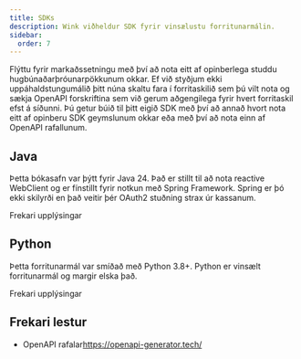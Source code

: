 ```yaml
---
title: SDKs
description: Wink viðheldur SDK fyrir vinsælustu forritunarmálin.
sidebar:
  order: 7
---
```


Flýttu fyrir markaðssetningu með því að nota eitt af opinberlega studdu hugbúnaðarþróunarpökkunum okkar.
Ef við styðjum ekki uppáhaldstungumálið þitt núna skaltu fara í forritaskilið sem þú vilt nota og sækja OpenAPI forskriftina sem við gerum aðgengilega fyrir hvert forritaskil efst á síðunni. Þú getur búið til þitt eigið SDK með því að annað hvort nota eitt af opinberu SDK geymslunum okkar eða með því að nota einn af OpenAPI rafallunum.

## Java

Þetta bókasafn var þýtt fyrir Java 24. Það er stillt til að nota reactive WebClient og er fínstillt fyrir notkun með Spring Framework. Spring er þó ekki skilyrði en það veitir þér OAuth2 stuðning strax úr kassanum.

<LinkButton href="https://github.com/wink-travel/wink-sdk-java" variant="secondary" icon="external">
  Frekari upplýsingar
</LinkButton>


## Python

Þetta forritunarmál var smíðað með Python 3.8+. Python er vinsælt forritunarmál og margir elska það.

<LinkButton href="https://github.com/wink-travel/wink-sdk-python" variant="secondary" icon="external">
  Frekari upplýsingar
</LinkButton>


## Frekari lestur

* OpenAPI rafalar<https://openapi-generator.tech/>

